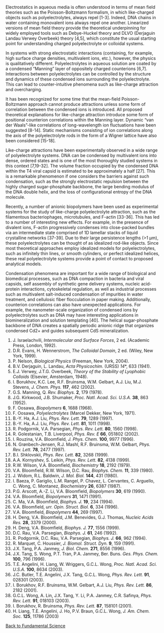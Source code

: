 Electrostatics in aqueous media is often understood in terms of mean field theories such as the Poisson-Boltzmann formalism, in which like-charged objects such as polyelectrolytes, always repel [1-3]. Indeed, DNA chains in water containing monovalent ions always repel one another. Linearized versions of mean field theory provide the theoretical underpinning for widely employed tools such as Debye-Huckel theory and DLVO (Derjaguin Landau Verwey Overbeek) theory [4,5], which constitute the usual starting point for understanding charged polyelectrolyte or colloidal systems.

In systems with strong electrostatic interactions (containing, for example, high surface charge densities, multivalent ions, etc.), however, the physics is qualitatively different. Polyelectrolytes in aqueous solution are coated by a condensed “Manning” layer of oppositely charged counterions [6,7]. Interactions between polyelectrolytes can be controlled by the structure and dynamics of these condensed ions surrounding the polyelectrolyte. This can lead to counter-intuitive phenomena such as like-charge attraction and overcharging.

It has been recognized for some time that the mean-field Poisson-Boltzmann approach cannot produce attractions unless some form of correlation between the condensed ions is introduced. All proposed theoretical explanations for like-charge attraction introduce some form of positional counterion correlations within the Manning layer. Dynamic “van der Waals”-like correlations of long-wavelength ion fluctuations have been suggested [8-14]. Static mechanisms consisting of ion correlations along the axis of the polyelectrolyte rods in the form of a Wigner lattice have also been considered [15-18].

Like-charge attractions have been experimentally observed in a wide range of polyelectrolyte systems. DNA can be condensed by multivalent ions into dense, ordered states and is one of the most thoroughly studied systems in this context [7,19-32]. The volume fraction occupied by the condensed DNA within the T4 viral capsid is estimated to be approximately a half [27]. This is a remarkable phenomenon if one considers the barriers against such condensation, such as the strongly electrostatic repulsion between the highly charged sugar-phosphate backbone, the large bending modulus of the DNA double helix, and the loss of configurational entropy of the DNA molecule.

Recently, a number of anionic biopolymers have been used as experimental systems for the study of like-charge polyelectrolyte attraction, such as the filamentous bacteriophages, microtubules, and F-actin [33-36]. This has led to a number of interesting new effects. For example, in the presence of divalent ions, F-actin progressively condenses into close-packed bundles via an intermediate state comprised of 1D lamellar stacks of liquid crystalline networks [37-39]. Due to their large persistence lengths (>1 μm), these polyelectrolytes can be thought of as idealized rod-like objects. Since most theoretical approaches employ idealized models for polyelectrolytes, such as infinitely thin lines, or smooth cylinders, or perfect idealized helices, these real polyelectrolyte systems provide a point of contact to proposed analytical models.

Condensation phenomena are important for a wide range of biological and biomedical processes, such as DNA compaction in bacteria and viral capsids, self assembly of synthetic gene delivery systems, nucleic acid-protein interactions, cytoskeletal regulation, as well as industrial processes such as multivalent salt-induced condensation of impurities in water treatment, and cellulosic fiber flocculation in paper making. Additionally, counterion correlations can also have unexpected applications. For example, the nanometer-scale organization of condensed ions by polyelectrolytes such as DNA may have interesting applications in biomineralization and solution templating [40]. The helical sugar-phosphate backbone of DNA creates a spatially periodic anionic ridge that organizes condensed Cd2+ and guides subsequent CdS mineralization.

1. J. Israelachvili, _Intermolecular and Surface Forces_, 2 ed. (Academic Press, London, 1992).
2. D.R. Evans, H. Wennerstrom, _The Colloidal Domain_, 2 ed. (Wiley, New York, 1999).
3. P. Nelson, _Biological Physics_ (Freeman, New York, 2004).
4. B.V. Derjaguin, L. Landau, _Acta Physicochim_. (URSS) *14**, 633 (1941).
5. E.J. Verwey, J.T.G. Overbeek, _Theory of the Stability of Lyophobic Colloids_ (Elsevier, Amsterdam, 1948).
6. I. Borukhov, K.C. Lee, R.F. Bruinsma, W.M. Gelbart, A.J. Liu, M.J. Stevens, _J. Chem. Phys._ **117**, 462 (2002).
7. G.S. Manning, Q. _Rev. Biophys._ **2**, 179 (1978).
8. J.G. Kirkwood, J.B. Shumaker, _Proc. Natl. Acad. Sci. U.S.A._ **38**, 863 (1952).
9. F. Oosawa, _Biopolymers_ **6**, 1688 (1968).
10. F. Oosawa, _Polyelectrolytes_ (Marcel Dekker, New York, 1971).
11. B.-Y. Ha, A.J. Liu, _Phys. Rev. Lett._ **79**, 1289 (1997).
12. B.-Y. Ha, A.J. Liu, _Phys. Rev. Lett._ **81**, 1011 (1998).
13. R. Podgornik, V.A. Parsegian, _Phys. Rev. Lett._ **80**, 1560 (1998).
14. R. Golestanian, T.B. Liverpool, _Phys. Rev. E_ **66**, 051802 (2002).
15. I. Rouzina, V.A. Bloomfield, _J. Phys. Chem._ **100**, 9977 (1996).
16. N. Grønbech-Jensen, R.J. Mashl, R.F. Bruinsma, W.M. Gelbart, _Phys. Rev. Lett._ **78**, 2477 (1997).
17. B.I. Shklovskii, _Phys. Rev. Lett._ **82**, 3268 (1999).
18. A.A. Kornyshev, S. Leikin, _Phys. Rev. Lett._ **82**, 4138 (1999).
19. R.W. Wilson, V.A. Bloomfield, _Biochemistry_ **18**, 2192 (1979).
20. V.A. Bloomfield, R.W. Wilson, D.C. Rau, _Biophys. Chem._ **11**, 339 (1980).
21. J. Widom, R.L. Baldwin, _J. Mol. Biol._ **144**, 431 (1980).
22. I. Baeza, P. Gariglio, L.M. Rangel, P. Chavez, L. Cervantes, C. Arguello, C. Wong, C. Montanez, _Biochemistry_ **26**, 6387 (1987).
23. P.G. Arscott, A.-Z. Li, V.A. Bloomfield, _Biopolymers_ **30**, 619 (1990).
24. V.A. Bloomfield, _Biopolymers_ **31**, 1471 (1991).
25. C. Ma, V.A. Bloomfield, _Biophys. J._ **19**, 234 (1994).
26. V.A. Bloomfield, _urr. Opin. Struct. Biol._ **6**, 334 (1996).
27. V.A. Bloomfield, _Biopolymers_ **44**, 269 (1997).
28. H. Deng, V.A. Bloomfield, J.M. Benevides, G.J. Thomas, _Nucleic Acids Res._ **28**, 3379 (2000).
29. H. Deng, V.A. Bloomfield, _Biophys. J._ **77**, 1556 (1999).
30. D.C. Rau, V.A. Parsegian, _Biophys. J._ **61**, 246 (1992).
31. R. Podgornik, D.C. Rau, V.A. Parsegian, _Biophys. J._ **66**, 962 (1994).
32. R. Marquet, C. Houssier, _J. Biomol. Struct. Dyn._ **9**, 159 (1991).
33. J.X. Tang, P.A. Janmey, _J. Biol. Chem._ **271**, 8556 (1996).
34. J.X. Tang, S. Wong, P.T. Tran, P.A. Janmey, Ber. Buns. _Ges. Phys. Chem._ **100**, 796 (1996).
35. T.E. Angelini, H. Liang, W. Wriggers, G.C.L. Wong, _Proc. Natl. Acad. Sci. U.S.A._ **100**, 8634 (2003).
36. J.C. Butler, T.E. Angelini, J.X. Tang, G.C.L. Wong, _Phys. Rev. Lett._ **91**, 028301 (2003).
37. I. Borukhov, R.F. Bruinsma, W.M. Gelbart, A.J. Liu, _Phys. Rev. Lett._ **86**, 2182 (2001).
38. G.C.L. Wong, A. Lin, J.X. Tang, Y. Li, P.A. Janmey, C.R. Safinya, _Phys. Rev. Lett._ **91**, 018103 (2003).
39. I. Borukhov, R. Bruinsma, _Phys. Rev. Lett._ **87**, 158101 (2001).
40. H. Liang, T.E. Angelini, J. Ho, P.V. Braun, G.C.L. Wong, _J. Am. Chem. Soc._ **125**, 11786 (2003)

[Back to Fundamental Science](/research/enabling-fundamental-science)